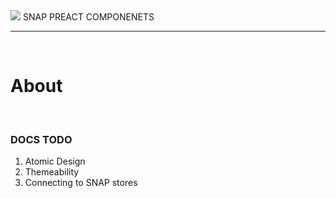 
<Meta title="Doumentation/About" />

<style>{`
	.header {
		display: flex;
		align-items: center;
	}

	.header .subtitle {
		text-transform: uppercase;
		color: #00cee1;
	}

	.header img {
			width: 300px;
			margin-right: 20px;
		}
`}</style>

<div class="header">
	<img src={searchspringLogo} />
	<span class="subtitle">SNAP PREACT COMPONENETS</span>
</div>

---

<br/>

# About

<br/>

### DOCS TODO
1. Atomic Design
2. Themeability
3. Connecting to SNAP stores
